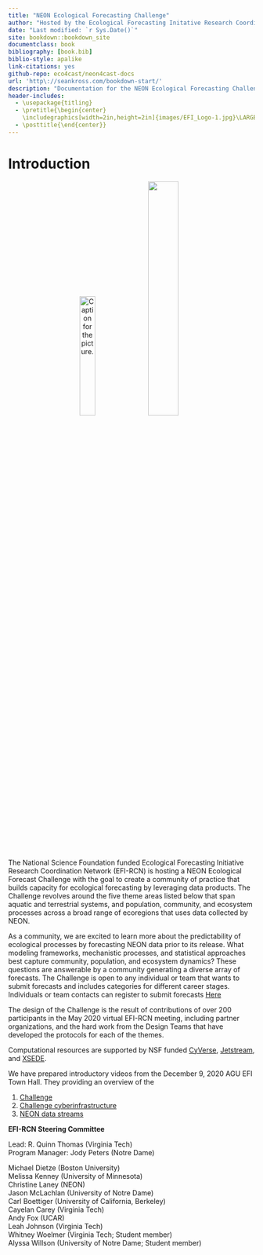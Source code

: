 ```yaml
--- 
title: "NEON Ecological Forecasting Challenge"
author: "Hosted by the Ecological Forecasting Initative Research Coordination Network and supported by National Science Foundation (DEB-1926388)"
date: "Last modified: `r Sys.Date()`"
site: bookdown::bookdown_site
documentclass: book
bibliography: [book.bib]
biblio-style: apalike
link-citations: yes
github-repo: eco4cast/neon4cast-docs
url: 'http\://seankross.com/bookdown-start/'
description: "Documentation for the NEON Ecological Forecasting Challenge"
header-includes:
  - \usepackage{titling}
  - \pretitle{\begin{center}
    \includegraphics[width=2in,height=2in]{images/EFI_Logo-1.jpg}\LARGE\\}
  - \posttitle{\end{center}}
---
```



# Introduction {-}

<center>
![Caption for the picture.](images/EFI_Logo-1.jpg){width=25%} 
![](images/nsf-neon-logo.v3.png){width=35%} 
</center>


The National Science Foundation funded Ecological Forecasting Initiative Research Coordination Network (EFI-RCN) is hosting a NEON Ecological Forecast Challenge with the goal to create a community of practice that builds capacity for ecological forecasting by leveraging data products. The Challenge revolves around the five theme areas listed below that span aquatic and terrestrial systems, and population, community, and ecosystem processes across a broad range of ecoregions that uses data collected by NEON.

As a community, we are excited to learn more about the predictability of ecological processes by forecasting NEON data prior to its release.  What modeling frameworks, mechanistic processes, and statistical approaches best capture community, population, and ecosystem dynamics? These questions are answerable by a community generating a diverse array of forecasts.  The Challenge is open to any individual or team that wants to submit forecasts and includes categories for different career stages. Individuals or team contacts can register to submit forecasts [Here](https://nd.qualtrics.com/jfe/form/SV_9MJ29y2xNrBOjqZ){target="_blank"}

The design of the Challenge is the result of contributions of over 200 participants in the May 2020 virtual EFI-RCN meeting, including partner organizations, and the hard work from the Design Teams that have developed the protocols for each of the themes.

Computational resources are supported by NSF funded [CyVerse](https://www.cyverse.org){target="_blank"}, [Jetstream](https://jetstream-cloud.org){target="_blank"}, and [XSEDE](https://www.xsede.org){target="_blank"}.

We have prepared introductory videos from the December 9, 2020 AGU EFI Town Hall.  They providing an overview of the
   
1. [Challenge](https://www.youtube.com/watch?v=deWuTLGspJg&feature=youtu.be){target="_blank"}    
2. [Challenge cyberinfrastructure](https://www.youtube.com/watch?v=-tH4dG3yO3U){target="_blank"}     
3. [NEON data streams](https://www.youtube.com/watch?v=3viG7QNGvK8&feature=youtu.be){target="_blank"}     

**EFI-RCN Steering Committee**

Lead: R. Quinn Thomas (Virginia Tech)   
Program Manager: Jody Peters (Notre Dame)

Michael Dietze (Boston University)  
Melissa Kenney (University of Minnesota)   
Christine Laney (NEON)   
Jason McLachlan (University of Notre Dame)   
Carl Boettiger (University of California, Berkeley)   
Cayelan Carey (Virginia Tech)   
Andy Fox (UCAR)   
Leah Johnson (Virginia Tech)   
Whitney Woelmer (Virginia Tech; Student member)   
Alyssa Willson (University of Notre Dame; Student member)  

